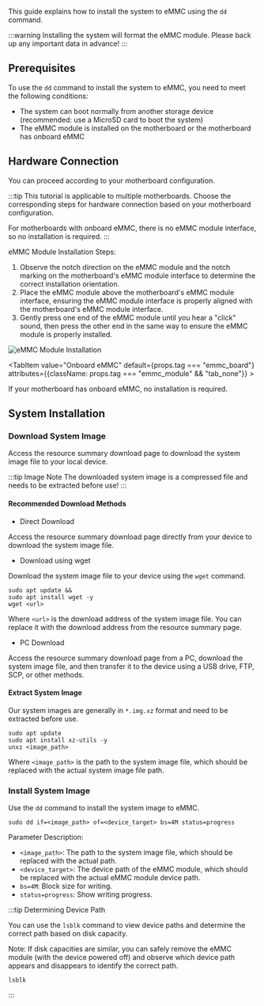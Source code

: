 This guide explains how to install the system to eMMC using the `dd` command.

:::warning
Installing the system will format the eMMC module. Please back up any important data in advance!
:::

## Prerequisites

To use the `dd` command to install the system to eMMC, you need to meet the following conditions:

- The system can boot normally from another storage device (recommended: use a MicroSD card to boot the system)
- The eMMC module is installed on the motherboard or the motherboard has onboard eMMC

## Hardware Connection

You can proceed according to your motherboard configuration.

:::tip
This tutorial is applicable to multiple motherboards. Choose the corresponding steps for hardware connection based on your motherboard configuration.

For motherboards with onboard eMMC, there is no eMMC module interface, so no installation is required.
:::

<Tabs queryString="system boot">
<TabItem value="eMMC Module" default={props.tag === "emmc_module"} attributes={{className: props.tag === "emmc_board" && "tab_none"}} >

eMMC Module Installation Steps:

1. Observe the notch direction on the eMMC module and the notch marking on the motherboard's eMMC module interface to determine the correct installation orientation.
2. Place the eMMC module above the motherboard's eMMC module interface, ensuring the eMMC module interface is properly aligned with the motherboard's eMMC module interface.
3. Gently press one end of the eMMC module until you hear a "click" sound, then press the other end in the same way to ensure the eMMC module is properly installed.

<div style={{ textAlign: "center" }}>
  <img
    src="/en/img/common/radxa-os/install-system/emmc-moudle-board.webp"
    style={{ width: "100%", maxWidth: "1200px" }}
    alt="eMMC Module Installation"
  />
</div>

</TabItem>

<TabItem value="Onboard eMMC" default={props.tag === "emmc_board"} attributes={{className: props.tag === "emmc_module" && "tab_none"}} >

If your motherboard has onboard eMMC, no installation is required.

</TabItem>  
</Tabs>

## System Installation

### Download System Image

Access the resource summary download page to download the system image file to your local device.

:::tip Image Note
The downloaded system image is a compressed file and needs to be extracted before use!
:::

#### Recommended Download Methods

- Direct Download

Access the resource summary download page directly from your device to download the system image file.

- Download using wget

Download the system image file to your device using the `wget` command.

<NewCodeBlock tip="radxa@device$" type="device">

```
sudo apt update &&
sudo apt install wget -y
wget <url>
```

</NewCodeBlock>

Where `<url>` is the download address of the system image file. You can replace it with the download address from the resource summary page.

- PC Download

Access the resource summary download page from a PC, download the system image file, and then transfer it to the device using a USB drive, FTP, SCP, or other methods.

#### Extract System Image

Our system images are generally in `*.img.xz` format and need to be extracted before use.

<NewCodeBlock tip="radxa@device$" type="device">

```
sudo apt update
sudo apt install xz-utils -y
unxz <image_path>
```

</NewCodeBlock>

Where `<image_path>` is the path to the system image file, which should be replaced with the actual system image file path.

### Install System Image

Use the `dd` command to install the system image to eMMC.

<NewCodeBlock tip="radxa@device$" type="device">

```
sudo dd if=<image_path> of=<device_target> bs=4M status=progress
```

</NewCodeBlock>

Parameter Description:

- `<image_path>`: The path to the system image file, which should be replaced with the actual path.
- `<device_target>`: The device path of the eMMC module, which should be replaced with the actual eMMC module device path.
- `bs=4M`: Block size for writing.
- `status=progress`: Show writing progress.

:::tip Determining Device Path

You can use the `lsblk` command to view device paths and determine the correct path based on disk capacity.

Note: If disk capacities are similar, you can safely remove the eMMC module (with the device powered off) and observe which device path appears and disappears to identify the correct path.

<NewCodeBlock tip="radxa@device$" type="device">

```
lsblk
```

</NewCodeBlock>

:::
